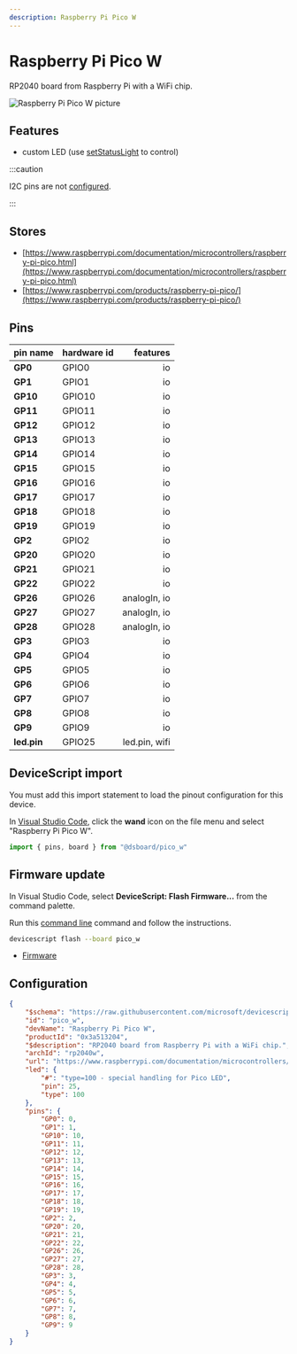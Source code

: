 ```yaml
---
description: Raspberry Pi Pico W
---
```

# Raspberry Pi Pico W


RP2040 board from Raspberry Pi with a WiFi chip.


![Raspberry Pi Pico W picture](https://microsoft.github.io/jacdac-docs/images/devices/raspberry-pi/picowv00.catalog.jpg)

## Features

-  custom LED  (use [setStatusLight](/developer/status-light) to control)

:::caution

I2C pins are not [configured](/developer/board-configuration).

:::


## Stores

-  [https://www.raspberrypi.com/documentation/microcontrollers/raspberry-pi-pico.html](https://www.raspberrypi.com/documentation/microcontrollers/raspberry-pi-pico.html)
-  [https://www.raspberrypi.com/products/raspberry-pi-pico/](https://www.raspberrypi.com/products/raspberry-pi-pico/)

## Pins

| pin name | hardware id | features |
|:---------|:------------|---------:|
| **GP0** |  GPIO0 |  io |
| **GP1** |  GPIO1 |  io |
| **GP10** |  GPIO10 |  io |
| **GP11** |  GPIO11 |  io |
| **GP12** |  GPIO12 |  io |
| **GP13** |  GPIO13 |  io |
| **GP14** |  GPIO14 |  io |
| **GP15** |  GPIO15 |  io |
| **GP16** |  GPIO16 |  io |
| **GP17** |  GPIO17 |  io |
| **GP18** |  GPIO18 |  io |
| **GP19** |  GPIO19 |  io |
| **GP2** |  GPIO2 |  io |
| **GP20** |  GPIO20 |  io |
| **GP21** |  GPIO21 |  io |
| **GP22** |  GPIO22 |  io |
| **GP26** |  GPIO26 |  analogIn,  io |
| **GP27** |  GPIO27 |  analogIn,  io |
| **GP28** |  GPIO28 |  analogIn,  io |
| **GP3** |  GPIO3 |  io |
| **GP4** |  GPIO4 |  io |
| **GP5** |  GPIO5 |  io |
| **GP6** |  GPIO6 |  io |
| **GP7** |  GPIO7 |  io |
| **GP8** |  GPIO8 |  io |
| **GP9** |  GPIO9 |  io |
| **led.pin** |  GPIO25 |  led.pin,  wifi |



## DeviceScript import


You must add this import statement to load 
the pinout configuration for this device.

In [Visual Studio Code](/getting-started/vscode),
click the **wand** icon on the file menu and 
select "Raspberry Pi Pico W".

```ts
import { pins, board } from "@dsboard/pico_w"
```

## Firmware update

In Visual Studio Code,
select **DeviceScript: Flash Firmware...** from the command palette.
        
Run this [command line](/api/cli) command and follow the instructions.

```bash
devicescript flash --board pico_w
```


- [Firmware](https://github.com/microsoft/devicescript-pico/releases/latest/download/devicescript-rp2040w-pico_w.uf2)

## Configuration

```json title="pico_w.json"
{
    "$schema": "https://raw.githubusercontent.com/microsoft/devicescript-pico/main/boards/rp2040deviceconfig.schema.json",
    "id": "pico_w",
    "devName": "Raspberry Pi Pico W",
    "productId": "0x3a513204",
    "$description": "RP2040 board from Raspberry Pi with a WiFi chip.",
    "archId": "rp2040w",
    "url": "https://www.raspberrypi.com/documentation/microcontrollers/raspberry-pi-pico.html",
    "led": {
        "#": "type=100 - special handling for Pico LED",
        "pin": 25,
        "type": 100
    },
    "pins": {
        "GP0": 0,
        "GP1": 1,
        "GP10": 10,
        "GP11": 11,
        "GP12": 12,
        "GP13": 13,
        "GP14": 14,
        "GP15": 15,
        "GP16": 16,
        "GP17": 17,
        "GP18": 18,
        "GP19": 19,
        "GP2": 2,
        "GP20": 20,
        "GP21": 21,
        "GP22": 22,
        "GP26": 26,
        "GP27": 27,
        "GP28": 28,
        "GP3": 3,
        "GP4": 4,
        "GP5": 5,
        "GP6": 6,
        "GP7": 7,
        "GP8": 8,
        "GP9": 9
    }
}
```
